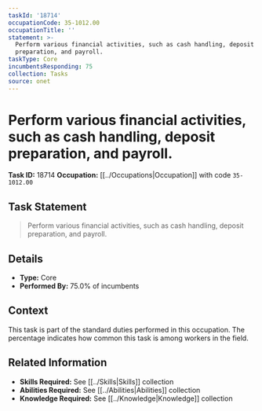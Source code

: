 ```yaml
---
taskId: '18714'
occupationCode: 35-1012.00
occupationTitle: ''
statement: >-
  Perform various financial activities, such as cash handling, deposit
  preparation, and payroll.
taskType: Core
incumbentsResponding: 75
collection: Tasks
source: onet
---
```

# Perform various financial activities, such as cash handling, deposit preparation, and payroll.

**Task ID:** 18714
**Occupation:** [[../Occupations|Occupation]] with code `35-1012.00`

## Task Statement

> Perform various financial activities, such as cash handling, deposit preparation, and payroll.

## Details

- **Type:** Core
- **Performed By:** 75.0% of incumbents

## Context

This task is part of the standard duties performed in this occupation. The percentage indicates how common this task is among workers in the field.

## Related Information

- **Skills Required:** See [[../Skills|Skills]] collection
- **Abilities Required:** See [[../Abilities|Abilities]] collection
- **Knowledge Required:** See [[../Knowledge|Knowledge]] collection
